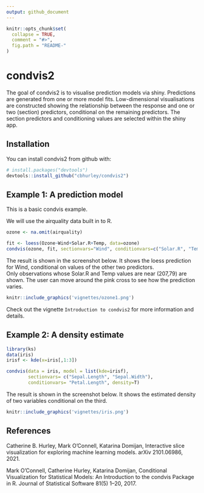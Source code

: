 ```yaml
---
output: github_document
---
```


<!-- README.md is generated from README.Rmd. Please edit that file -->

```r
knitr::opts_chunk$set(
  collapse = TRUE,
  comment = "#>",
  fig.path = "README-"
)
```

# condvis2

The goal of condvis2 is to visualise prediction models via shiny.
Predictions are generated from one or more model fits.
Low-dimensional visualisations are constructed showing the relationship between the response
and one or two (section) predictors, conditional on the remaining predictors. The section predictors
and conditioning values are selected within the shiny app.

## Installation

You can install condvis2 from github with:

```r
# install.packages("devtools")
devtools::install_github("cbhurley/condvis2")
```

## Example 1: A prediction model

This is a basic condvis example.

We will use the airquality data built in to R.

```r
ozone <- na.omit(airquality)
```

```r
fit <- loess(Ozone~Wind+Solar.R+Temp, data=ozone)
condvis(ozone, fit, sectionvars="Wind", conditionvars=c("Solar.R", "Temp"))
```

The result is shown in the screenshot below.
 It shows the loess prediction for Wind, conditional on values of the other two
 predictors.  
 Only observations whose Solar.R and Temp values are near (207,79) are shown.
 The user can move around the pink cross to see how the prediction varies.

```r
knitr::include_graphics('vignettes/ozone1.png')
```
Check out the vignette `Introduction to condvis2` for more information and details.


## Example 2: A density estimate

```r
library(ks)
data(iris)
irisf <- kde(x=iris[,1:3])

condvis(data = iris, model = list(kde=irisf), 
        sectionvars= c("Sepal.Length", "Sepal.Width"), 
        conditionvars= "Petal.Length", density=T)

```

The result is shown in the screenshot below. It shows the estimated density of  two
variables conditional on the third.

```r
knitr::include_graphics('vignettes/iris.png')
```

## References



Catherine B. Hurley, Mark O'Connell, Katarina Domijan,
Interactive slice visualization for exploring machine learning models.
arXiv 2101.06986, 2021.


Mark O'Connell, Catherine Hurley, Katarina Domijan,
Conditional Visualization for Statistical Models: An Introduction to the condvis Package in R.
Journal of Statistical Software 81(5) 1--20, 2017.

